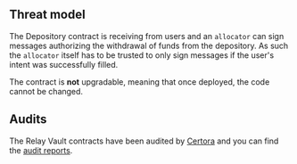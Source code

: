 ## Threat model

The Depository contract is receiving from users and an `allocator` can sign messages authorizing the withdrawal of funds from the depository. As such the `allocator` itself has to be trusted to only sign messages if the user's intent was successfully filled.

The contract is **not** upgradable, meaning that once deployed, the code cannot be changed.

## Audits

The Relay Vault contracts have been audited by [Certora](https://www.certora.com/) and you can find the [audit reports](./relay-escrow-report-certora.pdf).
